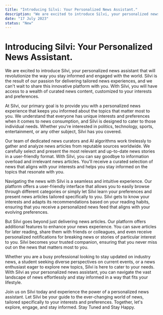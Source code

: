 ```yaml
---
title: "Introducing Silvi: Your Personalized News Assistant."
description: "We are excited to introduce Silvi, your personalized news assistant that will revolutionize the way you stay informed and engaged with the world. Silvi is the result of our passion for delivering tailored news experiences, and we can't wait to share this innovative platform with you. With Silvi, you will have access to a wealth of curated news content, customized to your interests and preferences."
date: "17 July 2023"
status: "New"
---
```


# Introducing Silvi: Your Personalized News Assistant.

We are excited to introduce Silvi, your personalized news assistant that will revolutionize the way you stay informed and engaged with the world. Silvi is the result of our passion for delivering tailored news experiences, and we can't wait to share this innovative platform with you. With Silvi, you will have access to a wealth of curated news content, customized to your interests and preferences.

At Silvi, our primary goal is to provide you with a personalized news experience that keeps you informed about the topics that matter most to you. We understand that everyone has unique interests and preferences when it comes to news consumption, and Silvi is designed to cater to those individual needs. Whether you're interested in politics, technology, sports, entertainment, or any other subject, Silvi has you covered.

Our team of dedicated news curators and AI algorithms work tirelessly to gather and analyze news articles from reputable sources worldwide. We carefully select and present the most relevant and up-to-date news stories in a user-friendly format. With Silvi, you can say goodbye to information overload and irrelevant news articles. You'll receive a curated selection of news that aligns with your interests and helps you stay informed on the topics that resonate with you.

Navigating the news with Silvi is a seamless and intuitive experience. Our platform offers a user-friendly interface that allows you to easily browse through different categories or simply let Silvi learn your preferences and present news articles tailored specifically to you. Silvi gets to know your interests and adapts its recommendations based on your reading habits, ensuring that you receive a personalized news feed that aligns with your evolving preferences.

But Silvi goes beyond just delivering news articles. Our platform offers additional features to enhance your news experience. You can save articles for later reading, share them with friends or colleagues, and even receive personalized notifications for breaking news or stories of particular interest to you. Silvi becomes your trusted companion, ensuring that you never miss out on the news that matters most to you.

Whether you are a busy professional looking to stay updated on industry news, a student seeking diverse perspectives on current events, or a news enthusiast eager to explore new topics, Silvi is here to cater to your needs. With Silvi as your personalized news assistant, you can navigate the vast landscape of news effortlessly and stay informed in a way that fits your lifestyle.

Join us on Silvi today and experience the power of a personalized news assistant. Let Silvi be your guide to the ever-changing world of news, tailored specifically to your interests and preferences. Together, let's explore, engage, and stay informed. Stay Tuned and Stay Happy.
